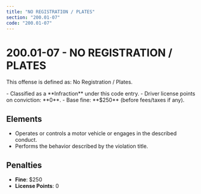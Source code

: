 ```yaml
---
title: "NO REGISTRATION / PLATES"
section: "200.01-07"
code: "200.01-07"
---
```





# 200.01-07 - NO REGISTRATION / PLATES

This offense is defined as: No Registration / Plates.

<Aside type="tip" title="Charge Type: Infraction">
- Classified as a **Infraction** under this code entry.
- Driver license points on conviction: **0**.
- Base fine: **$250** (before fees/taxes if any).
</Aside>

## Elements
- Operates or controls a motor vehicle or engages in the described conduct.
- Performs the behavior described by the violation title.

## Penalties
- **Fine**: $250
- **License Points**: 0
